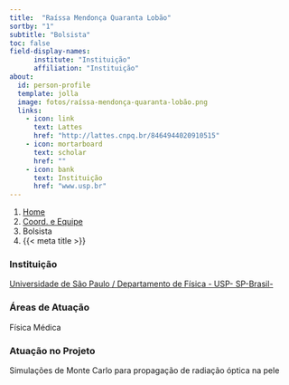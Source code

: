 ```yaml
---
title:  "Raíssa Mendonça Quaranta Lobão"
sortby: "1"
subtitle: "Bolsista"
toc: false
field-display-names:
      institute: "Instituição"
      affiliation: "Instituição"
about:
  id: person-profile
  template: jolla
  image: fotos/raíssa-mendonça-quaranta-lobão.png
  links:
    - icon: link
      text: Lattes
      href: "http://lattes.cnpq.br/8464944020910515"
    - icon: mortarboard
      text: scholar
      href: ""
    - icon: bank
      text: Instituição
      href: "www.usp.br"
---
```


```{=html}
<nav aria-label="breadcrumb">
  <ol class="breadcrumb">
    <li class="breadcrumb-item"><a href="../../index.html">Home</a></li>
    <li class="breadcrumb-item"><a href="../coord-equipe.html">Coord. e Equipe</a></li>
    <li class="breadcrumb-item active">Bolsista</li>
    <li class="breadcrumb-item active" aria-current="page">{{< meta title >}}</li>
  </ol>
</nav>
```
:::{#person-profile}
:::

### Instituição

[Universidade de São Paulo / Departamento de Física - USP- SP-Brasil-](www.usp.br)

### Áreas de Atuação

Física Médica

### Atuação no Projeto

Simulações de Monte Carlo para propagação de radiação óptica na pele
